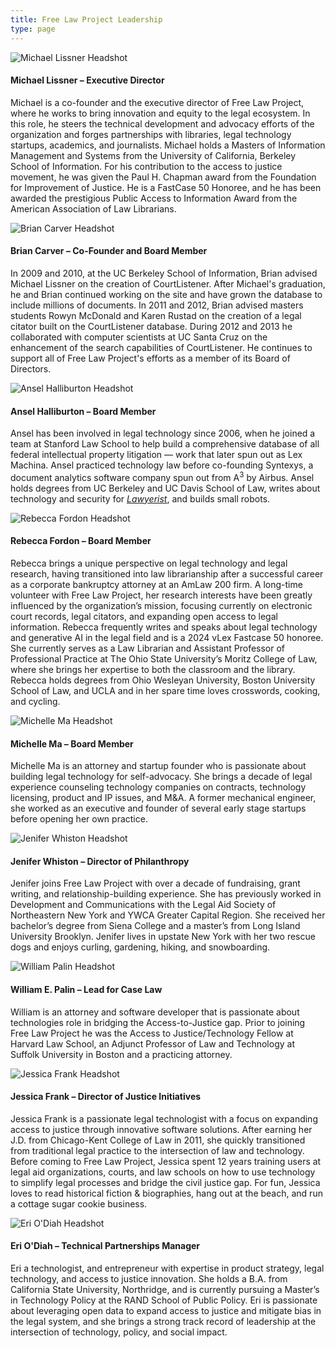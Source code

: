 ```yaml
---
title: Free Law Project Leadership
type: page
---
```


<div className="flex flex-wrap sm:gap-y-8">
  <div className="w-full sm:w-1/3 flex justify-center sm:justify-start items-start">
    <img className="mb-0" src="/images/team/mike-150x150.jpeg" alt="Michael Lissner Headshot"/>
  </div>
  <div className="w-full sm:w-2/3">
    <h4>Michael Lissner &ndash; Executive Director</h4>
    <p>Michael is a co-founder and the executive director of Free Law Project, where he works to bring innovation and equity to the legal ecosystem. In this role, he steers the technical development and advocacy efforts of the organization and forges partnerships with libraries, legal technology startups, academics, and journalists. Michael holds a Masters of Information Management and Systems from the University of California, Berkeley School of Information. For his contribution to the access to justice movement, he was given the Paul H. Chapman award from the Foundation for Improvement of Justice. He is a FastCase 50 Honoree, and he has been awarded the prestigious Public Access to Information Award from the American Association of Law Librarians.</p>
  </div>
  <div className="w-full sm:w-1/3 flex justify-center sm:justify-start items-start">
    <img className="mb-0" src="/images/team/brian-150x150.jpeg" alt="Brian Carver Headshot"/>
  </div>
  <div className="w-full sm:w-2/3">
    <h4>Brian Carver &ndash; Co-Founder and Board Member</h4>
    <p>In 2009 and 2010, at the UC Berkeley School of Information, Brian advised
       Michael Lissner on the creation of CourtListener. After Michael's
       graduation, he and Brian continued working on the site and have grown
       the database to include millions of documents. In 2011 and 2012,
       Brian advised masters students Rowyn McDonald and Karen Rustad on the
       creation of a legal citator built on the CourtListener database. During
       2012 and 2013 he collaborated with computer scientists at UC Santa Cruz
       on the enhancement of the search capabilities of CourtListener. He
       continues to support all of Free Law Project's efforts as a member of
       its Board of Directors.</p>
  </div>
  <div className="w-full sm:w-1/3 flex justify-center sm:justify-start items-start">
    <img className="mb-0" src="/images/team/ansel-150x150.jpg" alt="Ansel Halliburton Headshot"/>
  </div>
  <div className="w-full sm:w-2/3">
    <h4>Ansel Halliburton &ndash; Board Member</h4>
    <p>Ansel has been involved in legal technology since 2006, when he joined a
       team at Stanford Law School to help build a comprehensive database of
       all federal intellectual property litigation &mdash; work that later spun out
       as Lex Machina. Ansel practiced technology law before co-founding
       Syntexys, a document analytics software company spun out from
       A<sup>3</sup> by Airbus. Ansel holds degrees from UC Berkeley and UC Davis
       School of Law, writes about technology and security for
       <a href="https://lawyerist.com/author/ansel-halliburton/"><em>Lawyerist</em></a>,
       and builds small robots.</p>
  </div>
  <div className="w-full sm:w-1/3 flex justify-center sm:justify-start items-start">
    <img className="mb-0" src="/images/team/fordon-150x150.png" alt="Rebecca Fordon Headshot"/>
  </div>
  <div className="w-full sm:w-2/3">
    <h4>Rebecca Fordon &ndash; Board Member</h4>
    <p>Rebecca brings a unique perspective on legal technology and legal research,
       having transitioned into law librarianship after a successful career as a
       corporate bankruptcy attorney at an AmLaw 200 firm. A long-time volunteer with
       Free Law Project, her research interests have been greatly influenced by the
       organization’s mission, focusing currently on electronic court records, legal
       citators, and expanding open access to legal information. Rebecca frequently
       writes and speaks about legal technology and generative AI in the legal field
       and is a 2024 vLex Fastcase 50 honoree. She currently serves as a Law Librarian
       and Assistant Professor of Professional Practice at The Ohio State University’s
       Moritz College of Law, where she brings her expertise to both the classroom and
       the library. Rebecca holds degrees from Ohio Wesleyan University, Boston University
       School of Law, and UCLA and in her spare time loves crosswords, cooking, and
       cycling.</p>
  </div>
  <div className="w-full sm:w-1/3 flex justify-center sm:justify-start items-start">
    <img className="mb-0" src="/images/team/ma-150x150.png" alt="Michelle Ma Headshot"/>
  </div>
  <div className="w-full sm:w-2/3">
    <h4>Michelle Ma &ndash; Board Member</h4>
    <p>Michelle Ma is an attorney and startup founder who is passionate about building
       legal technology for self-advocacy. She brings a decade of legal experience counseling
       technology companies on contracts, technology licensing, product and IP issues, and
       M&A. A former mechanical engineer, she worked as an executive and founder of several
       early stage startups before opening her own practice.</p>
  </div>
  <div className="w-full sm:w-1/3 flex justify-center sm:justify-start items-start">
    <img className="mb-0" src="/images/team/whiston-150x150.png" alt="Jenifer Whiston Headshot"/>
  </div>
  <div className="w-full sm:w-2/3">
    <h4>Jenifer Whiston &ndash; Director of Philanthropy</h4>
    <p>Jenifer joins Free Law Project with over a decade of fundraising, grant writing,
       and relationship-building experience. She has previously worked in Development and
       Communications with the Legal Aid Society of Northeastern New York and YWCA Greater
       Capital Region. She received her bachelor’s degree from Siena College and a 
       master’s from Long Island University Brooklyn. Jenifer lives in upstate New York 
       with her two rescue dogs and enjoys curling, gardening, hiking, and 
       snowboarding.</p>
  </div>
  <div className="w-full sm:w-1/3 flex justify-center sm:justify-start items-start">
    <img className="mb-0" src="/images/team/palin-150x150.png" alt="William Palin Headshot"/>
  </div>
  <div className="w-full sm:w-2/3">
    <h4>William E. Palin &ndash; Lead for Case Law</h4>
    <p>William is an attorney and software developer that is passionate about
       technologies role in bridging the Access-to-Justice gap.  Prior to joining
       Free Law Project he was the Access to Justice/Technology Fellow
       at Harvard Law School, an Adjunct Professor of Law and Technology
       at Suffolk University in Boston and a practicing attorney.</p>
  </div>
  <div className="w-full sm:w-1/3 flex justify-center sm:justify-start items-start">
    <img className="mb-0" src="/images/team/frank-150x150.png" alt="Jessica Frank Headshot"/>
  </div>
  <div className="w-full sm:w-2/3">
    <h4>Jessica Frank &ndash; Director of Justice Initiatives</h4>
    <p>Jessica Frank is a passionate legal technologist with a focus on expanding access to justice through innovative software solutions. After earning her J.D. from Chicago-Kent College of Law in 2011, she quickly transitioned from traditional legal practice to the intersection of law and technology. Before coming to Free Law Project, Jessica spent 12 years training users at legal aid organizations, courts, and law schools on how to use technology to simplify legal processes and bridge the civil justice gap. For fun, Jessica loves to read historical fiction &amp; biographies, hang out at the beach, and run a cottage sugar cookie business.</p>
  </div>
  <div className="w-full sm:w-1/3 flex justify-center sm:justify-start items-start">
    <img className="mb-0" src="/images/team/eri-150x150.png" alt="Eri O'Diah Headshot"/>
  </div>
  <div className="w-full sm:w-2/3">
    <h4>Eri O'Diah &ndash; Technical Partnerships Manager</h4>
    <p>Eri a technologist, and entrepreneur with expertise in product strategy, legal technology, and access to justice innovation. She holds a B.A. from California State University, Northridge, and is currently pursuing a Master’s in Technology Policy at the RAND School of Public Policy. Eri is passionate about leveraging open data to expand access to justice and mitigate bias in the legal system, and she brings a strong track record of leadership at the intersection of technology, policy, and social impact.</p>
  </div>
</div>
